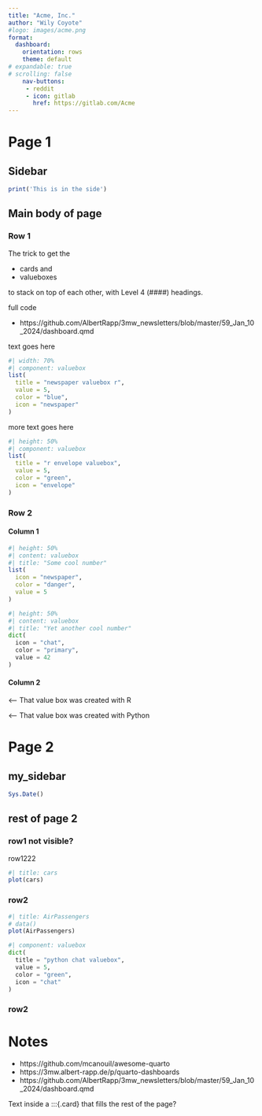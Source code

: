 ```yaml
---
title: "Acme, Inc."
author: "Wily Coyote"
#logo: images/acme.png
format:
  dashboard:
    orientation: rows
    theme: default
# expandable: true
# scrolling: false
    nav-buttons:
     - reddit
     - icon: gitlab
       href: https://gitlab.com/Acme
---
```


# Page 1

## Sidebar {.sidebar}
```r
print('This is in the side')
```

## Main body of page

### Row 1 {height="50%"}

The trick to get the 

+ cards and 
+ valueboxes 

to stack on top of each other,
with Level 4 (####) headings. 

full code 

+ https://github.com/AlbertRapp/3mw_newsletters/blob/master/59_Jan_10_2024/dashboard.qmd




text goes here
```r
#| width: 70%
#| component: valuebox
list(
  title = "newspaper valuebox r",
  value = 5,
  color = "blue",
  icon = "newspaper"
)
```
more text goes here
```r
#| height: 50%
#| component: valuebox
list(
  title = "r envelope valuebox",
  value = 5,
  color = "green",
  icon = "envelope"
)
```

### Row 2

#### Column 1
```r
#| height: 50%
#| content: valuebox
#| title: "Some cool number"
list(
  icon = "newspaper",
  color = "danger",
  value = 5
)
```

```python
#| height: 50%
#| content: valuebox
#| title: "Yet another cool number"
dict(
  icon = "chat",
  color = "primary",
  value = 42
)
```


#### Column 2

::: {.card}

<--- That value box was created with R

:::


::: {.card}

<--- That value box was created with Python

:::



# Page 2 {.tabset}
<!-- what does tabset do there
It opens on page 2.
Anything else?
-->

## my_sidebar {.sidebar}
```r
Sys.Date()
```

## rest of page 2

### row1 not visible?
row1222

```r
#| title: cars
plot(cars)
```

### row2

```r
#| title: AirPassengers
# data()
plot(AirPassengers)
```
```python
#| component: valuebox
dict(
  title = "python chat valuebox",
  value = 5,
  color = "green",
  icon = "chat"
)
```
### row2


# Notes
+ https://github.com/mcanouil/awesome-quarto
+ https://3mw.albert-rapp.de/p/quarto-dashboards
+ https://github.com/AlbertRapp/3mw_newsletters/blob/master/59_Jan_10_2024/dashboard.qmd


::: {.card}
Text inside a :::{.card} 
that fills the rest of the page?
:::
